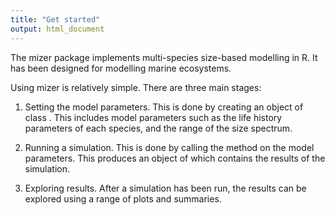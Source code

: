 ```yaml
---
title: "Get started"
output: html_document
---
```


The mizer package implements multi-species size-based modelling in R. It has 
been designed for modelling marine ecosystems.

Using mizer is relatively simple.  There are three main stages: 

1. Setting the model parameters. This is done by creating an object of 
class \code{MizerParams}. This includes model parameters such as the life 
history parameters of each species, and the range of the size spectrum.

2. Running a simulation. This is done by calling the \code{project()} 
method on the model parameters. This produces an object of \code{MizerSim} 
which contains the results of the simulation.

3. Exploring results. After a simulation has been run, the results can be 
explored using a range of plots and summaries. 

